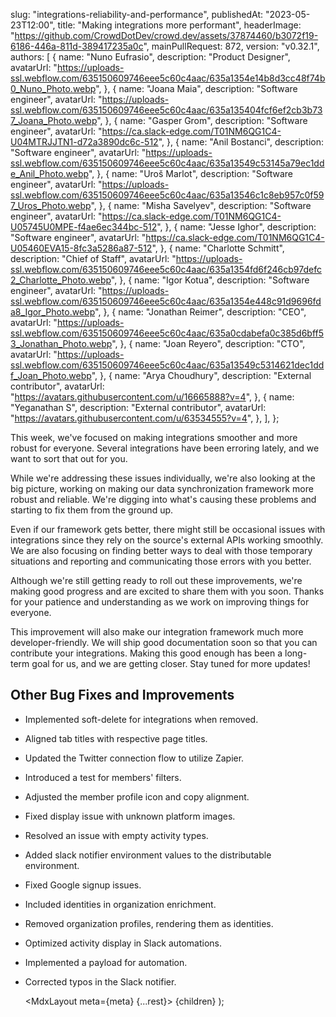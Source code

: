 
  slug: "integrations-reliability-and-performance",
  publishedAt: "2023-05-23T12:00",
  title: "Making integrations more performant",
  headerImage:
    "https://github.com/CrowdDotDev/crowd.dev/assets/37874460/b3072f19-6186-446a-811d-389417235a0c",
  mainPullRequest: 872,
  version: "v0.32.1",
  authors: [
    {
      name: "Nuno Eufrasio",
      description: "Product Designer",
      avatarUrl:
        "https://uploads-ssl.webflow.com/635150609746eee5c60c4aac/635a1354e14b8d3cc48f74b0_Nuno_Photo.webp",
    },
    {
      name: "Joana Maia",
      description: "Software engineer",
      avatarUrl:
        "https://uploads-ssl.webflow.com/635150609746eee5c60c4aac/635a135404fcf6ef2cb3b737_Joana_Photo.webp",
    },
    {
      name: "Gasper Grom",
      description: "Software engineer",
      avatarUrl: "https://ca.slack-edge.com/T01NM6QG1C4-U04MTRJJTN1-d72a3890dc6c-512",
    },
    {
      name: "Anil Bostanci",
      description: "Software engineer",
      avatarUrl:
        "https://uploads-ssl.webflow.com/635150609746eee5c60c4aac/635a13549c53145a79ec1dde_Anil_Photo.webp",
    },
    {
      name: "Uroš Marlot",
      description: "Software engineer",
      avatarUrl:
        "https://uploads-ssl.webflow.com/635150609746eee5c60c4aac/635a13546c1c8eb957c0f597_Uros_Photo.webp",
    },
    {
      name: "Misha Savelyev",
      description: "Software engineer",
      avatarUrl: "https://ca.slack-edge.com/T01NM6QG1C4-U05745U0MPE-f4ae6ec344bc-512",
    },
    {
      name: "Jesse Ighor",
      description: "Software engineer",
      avatarUrl: "https://ca.slack-edge.com/T01NM6QG1C4-U05460EVA15-8fc3a5286a87-512",
    },
    {
      name: "Charlotte Schmitt",
      description: "Chief of Staff",
      avatarUrl:
        "https://uploads-ssl.webflow.com/635150609746eee5c60c4aac/635a1354fd6f246cb97defc2_Charlotte_Photo.webp",
    },
    {
      name: "Igor Kotua",
      description: "Software engineer",
      avatarUrl:
        "https://uploads-ssl.webflow.com/635150609746eee5c60c4aac/635a1354e448c91d9696fda8_Igor_Photo.webp",
    },
    {
      name: "Jonathan Reimer",
      description: "CEO",
      avatarUrl:
        "https://uploads-ssl.webflow.com/635150609746eee5c60c4aac/635a0cdabefa0c385d6bff53_Jonathan_Photo.webp",
    },
    {
      name: "Joan Reyero",
      description: "CTO",
      avatarUrl:
        "https://uploads-ssl.webflow.com/635150609746eee5c60c4aac/635a13549c5314621dec1ddf_Joan_Photo.webp",
    },
    {
      name: "Arya Choudhury",
      description: "External contributor",
      avatarUrl: "https://avatars.githubusercontent.com/u/16665888?v=4",
    },
    {
      name: "Yeganathan S",
      description: "External contributor",
      avatarUrl: "https://avatars.githubusercontent.com/u/63534555?v=4",
    },
  ],
};

This week, we've focused on making integrations smoother and more robust for everyone.
Several integrations have been erroring lately, and we want to sort that out for you.

While we're addressing these issues individually, we're also looking at the big picture,
working on making our data synchronization framework more robust and reliable.
We're digging into what's causing these problems and starting to fix them from the ground up.

Even if our framework gets better, there might still be occasional issues with integrations since they rely on the source's external APIs
working smoothly. We are also focusing on finding better ways to deal with those
temporary situations and reporting and communicating those errors with you better.

Although we're still getting ready to roll out these improvements, we're making good progress and are excited
to share them with you soon. Thanks for your patience and understanding as we work on improving things for everyone.

This improvement will also make our integration framework much more developer-friendly. We will ship good documentation
soon so that you can contribute your integrations. Making this good enough has been a long-term goal for us, and we are
getting closer. Stay tuned for more updates!

## Other Bug Fixes and Improvements

- Implemented soft-delete for integrations when removed. <PullRequest number="855"/>
- Aligned tab titles with respective page titles. <PullRequest number="819"/>
- Updated the Twitter connection flow to utilize Zapier. <PullRequest number="846"/>
- Introduced a test for members' filters. <PullRequest number="790"/>
- Adjusted the member profile icon and copy alignment. <PullRequest number="822"/>
- Fixed display issue with unknown platform images. <PullRequest number="868"/>
- Resolved an issue with empty activity types. <PullRequest number="869"/>
- Added slack notifier environment values to the distributable environment. <PullRequest number="879"/>
- Fixed Google signup issues. <PullRequest number="883"/>
- Included identities in organization enrichment. <PullRequest number="882"/>
- Removed organization profiles, rendering them as identities. <PullRequest number="884"/>
- Optimized activity display in Slack automations. <PullRequest number="888"/>
- Implemented a payload for automation. <PullRequest number="892"/>
- Corrected typos in the Slack notifier. <PullRequest number="894"/>

  <MdxLayout meta={meta} {...rest}>
    {children}
  </MdxLayout>
);
